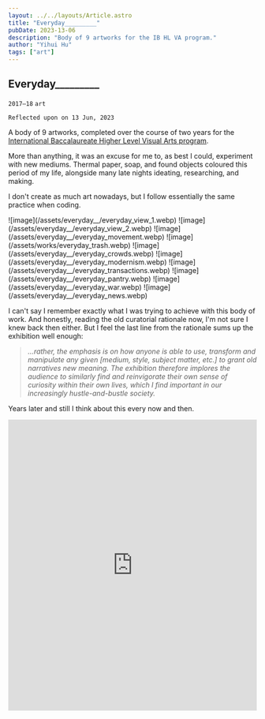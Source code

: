 ```yaml
---
layout: ../../layouts/Article.astro
title: "Everyday_________"
pubDate: 2023-13-06
description: "Body of 9 artworks for the IB HL VA program."
author: "Yihui Hu"
tags: ["art"]
---
```


## Everyday_________

`2017–18`
`art`

```
Reflected upon on 13 Jun, 2023
```

A body of 9 artworks, completed over the course of two years for the [International Baccalaureate Higher Level Visual Arts program](https://www.ibo.org/programmes/diploma-programme/curriculum/the-arts/visual-arts/). 

More than anything, it was an excuse for me to, as best I could, experiment with new mediums. Thermal paper, soap, and found objects coloured this period of my life, alongside many late nights ideating, researching, and making. 

I don't create as much art nowadays, but I follow essentially the same practice when coding.

<div className="image-container">
    ![image](/assets/everyday__/everyday_view_1.webp)
    ![image](/assets/everyday__/everyday_view_2.webp)
    ![image](/assets/everyday__/everyday_movement.webp)
    ![image](/assets/works/everyday_trash.webp)
    ![image](/assets/everyday__/everyday_crowds.webp)
    ![image](/assets/everyday__/everyday_modernism.webp)
    ![image](/assets/everyday__/everyday_transactions.webp)
    ![image](/assets/everyday__/everyday_pantry.webp)
    ![image](/assets/everyday__/everyday_war.webp)
    ![image](/assets/everyday__/everyday_news.webp)
</div>

I can't say I remember exactly what I was trying to achieve with this body of work. And honestly, reading the old curatorial rationale now, I'm not sure I knew back then either. But I feel the last line from the rationale sums up the exhibition well enough:

> *...rather, the emphasis is on how anyone is able to use, transform and manipulate any given [medium, style, subject matter, etc.] to grant old narratives new meaning. The exhibition therefore implores the audience to similarly find and reinvigorate their own sense of curiosity within their own lives, which I find important in our increasingly hustle-and-bustle society.*

Years later and still I think about this every now and then.

<iframe style="border:none;" width="100%" height="590" src="https://www.are.na/yihui-h/everyday__/embed" title="IB HL VA Exhibition (2018) at School of the Arts, Singapore"></iframe>
